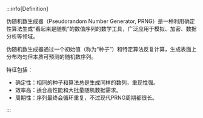 
:::info[Definition]

伪随机数生成器（Pseudorandom Number Generator, PRNG）是一种利用确定性算法生成“看起来是随机”的数值序列的数学工具，广泛应用于模拟、加密、数据分析等领域。

伪随机数生成器通过一个初始值（称为“种子”）和特定算法反复计算，生成表面上分布均匀但本质可预测的随机数序列。

特征包括：
- 确定性：相同的种子和算法总是生成同样的数列，重现性强。
- 效率高：适合高性能和大批量随机数据需求。
- 周期性：序列最终会循环重复，不过现代PRNG周期都很长。

:::

